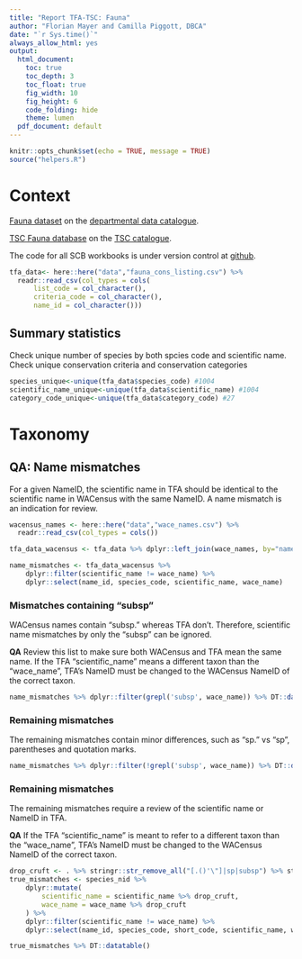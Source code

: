 ```yaml
---
title: "Report TFA-TSC: Fauna"
author: "Florian Mayer and Camilla Piggott, DBCA"
date: "`r Sys.time()`"
always_allow_html: yes
output:
  html_document:
    toc: true
    toc_depth: 3
    toc_float: true
    fig_width: 10
    fig_height: 6
    code_folding: hide
    theme: lumen
  pdf_document: default
---
```


```r
knitr::opts_chunk$set(echo = TRUE, message = TRUE)
source("helpers.R")
```

# Context
[Fauna dataset](https://data.dpaw.wa.gov.au/dataset/threatened-and-priority-fauna-database) 
on the [departmental data catalogue](https://data.dpaw.wa.gov.au/).

[TSC Fauna database](https://tsc.dbca.wa.gov.au/species/?paraphyletic_groups=20&is_terminal_taxon=true) 
on the [TSC catalogue](https://tsc.dbca.wa.gov.au/).

The code for all SCB workbooks is under version control at [github](https://github.com/dbca-wa/scarab-scripts).

```r
tfa_data<- here::here("data","fauna_cons_listing.csv") %>%
  readr::read_csv(col_types = cols(
      list_code = col_character(),
      criteria_code = col_character(),
      name_id = col_character()))
```

##  Summary statistics

Check unique number of species by both spcies code and scientific name. Check unique conservation criteria and conservation categories

```r
species_unique<-unique(tfa_data$species_code) #1004
scientific_name_unique<-unique(tfa_data$scientific_name) #1004
category_code_unique<-unique(tfa_data$category_code) #27
```

# Taxonomy

## QA: Name mismatches
For a given NameID, the scientific name in TFA should be identical to 
the scientific name in WACensus with the same NameID. 
A name mismatch is an indication for review.

```r
wacensus_names <- here::here("data","wace_names.csv") %>%
  readr::read_csv(col_types = cols())

tfa_data_wacensus <- tfa_data %>% dplyr::left_join(wace_names, by="name_id")
```

```r
name_mismatches <- tfa_data_wacensus %>% 
    dplyr::filter(scientific_name != wace_name) %>% 
    dplyr::select(name_id, species_code, scientific_name, wace_name)
```

### Mismatches containing "subsp"
WACensus names contain "subsp." whereas TFA don't. 
Therefore, scientific name mismatches by only the "subsp" can be ignored.

**QA** Review this list to make sure both WACensus and TFA mean the same name.
If the TFA "scientific_name" means a different taxon than the "wace_name", TFA's
NameID must be changed to the WACensus NameID of the correct taxon.

```r
name_mismatches %>% dplyr::filter(grepl('subsp', wace_name)) %>% DT::datatable()
```

### Remaining mismatches
The remaining mismatches contain minor differences, such as "sp." vs "sp", parentheses and quotation marks.

```r
name_mismatches %>% dplyr::filter(!grepl('subsp', wace_name)) %>% DT::datatable()
```

### Remaining mismatches
The remaining mismatches require a review of the scientific name or NameID in TFA.

**QA** If the TFA "scientific_name" is meant to refer to a different taxon than the "wace_name", 
TFA's NameID must be changed to the WACensus NameID of the correct taxon.

```r
drop_cruft <- . %>% stringr::str_remove_all("[.()'\"]|sp|subsp") %>% stringr::str_replace_all("  ", " ")
true_mismatches <- species_nid %>% 
    dplyr::mutate(
        scientific_name = scientific_name %>% drop_cruft,
        wace_name = wace_name %>% drop_cruft
    ) %>% 
    dplyr::filter(scientific_name != wace_name) %>% 
    dplyr::select(name_id, species_code, short_code, scientific_name, wace_name)

true_mismatches %>% DT::datatable()
```
